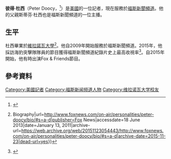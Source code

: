 {{expand|time=2016-11-30T03:28:02+00:00}}
'''彼得·杜西'''（Peter Doocy，{{bd|1987年|7月21日}}<ref name="imdb">{{IMDb name|0233137}}</ref>）是[[美國|美國]]的一位記者，現在服務於[[福斯新聞頻道|福斯新聞頻道]]。他的父親斯蒂芬·杜西也是福斯新聞頻道的一位主播。

==生平==
杜西畢業於[[維拉諾瓦大學|維拉諾瓦大學]]<ref name=fox>{{cite news|title=Peter Doocy {{!}} Biography|url=http://www.foxnews.com/on-air/personalities/peter-doocy/bio/#s=a-d|publisher=Fox News|accessdate=18 June 2013|date=January 13, 2011|archive-url=https://web.archive.org/web/20151123054443/http://www.foxnews.com/on-air/personalities/peter-doocy/bio/#s=a-d|archive-date=2015-11-23|dead-url=yes}}</ref>。他自2009年開始服務於福斯新聞頻道。2015年，他採訪海豹突擊隊隊員的節目獲得福斯新聞頻道紀錄片史上最高收視率<ref>{{cite news | url=http://www.hollywoodreporter.com/live-feed/tv-ratings-fox-news-sitdown-748619 | work=The Hollywood Reporter | title=TV Ratings: Fox News' Sit-down With Bin Laden Shooter Hits Time Slot High, Sets Records | date=November 12, 2014 | accessdate=2016-11-30 | archive-date=2021-02-06 | archive-url=https://web.archive.org/web/20210206105339/https://www.hollywoodreporter.com/live-feed/tv-ratings-fox-news-sitdown-748619 }}</ref>。自2015年開始，他有時出演Fox & Friends節目。

==參考資料==
{{reflist}}

{{authority control}}
{{DEFAULTSORT:Doocy, Peter}}
[[Category:美國記者|Category:美國記者]]
[[Category:福斯新闻频道人物|Category:福斯新闻频道人物]]
[[Category:维拉诺瓦大学校友|Category:维拉诺瓦大学校友]]